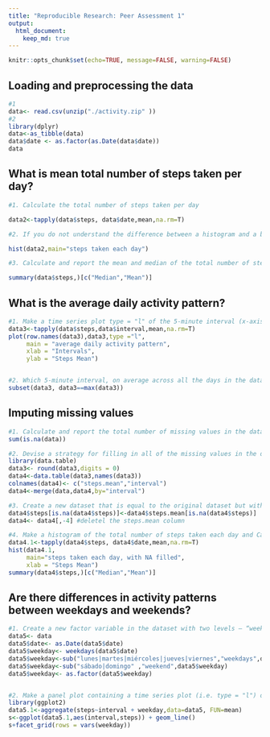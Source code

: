 ```yaml
---
title: "Reproducible Research: Peer Assessment 1"
output: 
  html_document:
    keep_md: true
---
```

```r
knitr::opts_chunk$set(echo=TRUE, message=FALSE, warning=FALSE)
```


## Loading and preprocessing the data
```r
#1
data<- read.csv(unzip("./activity.zip" ))
#2
library(dplyr)
data<-as_tibble(data)
data$date <- as.factor(as.Date(data$date))
data
```

## What is mean total number of steps taken per day?

```r
#1. Calculate the total number of steps taken per day

data2<-tapply(data$steps, data$date,mean,na.rm=T)

#2. If you do not understand the difference between a histogram and a barplot, research the difference between them. Make a histogram of the total number of steps taken each day

hist(data2,main="steps taken each day")  

#3. Calculate and report the mean and median of the total number of steps taken per day

summary(data$steps,)[c("Median","Mean")]
```

## What is the average daily activity pattern?

```r
#1. Make a time series plot type = "l" of the 5-minute interval (x-axis) and the average number of steps taken, averaged across all days (y-axis)
data3<-tapply(data$steps,data$interval,mean,na.rm=T)
plot(row.names(data3),data3,type ="l",
     main = "average daily activity pattern",
     xlab = "Intervals",
     ylab = "Steps Mean")


#2. Which 5-minute interval, on average across all the days in the dataset, contains the maximum number of steps?
subset(data3, data3==max(data3))
```



## Imputing missing values
```r
#1. Calculate and report the total number of missing values in the dataset (i.e. the total number of rows with NAs)
sum(is.na(data))

#2. Devise a strategy for filling in all of the missing values in the dataset. The strategy does not need to be sophisticated. For example, you could use the mean/median for that day, or the mean for that 5-minute interval, etc.
library(data.table)
data3<- round(data3,digits = 0)
data4<-data.table(data3,names(data3))
colnames(data4)<- c("steps.mean","interval")
data4<-merge(data,data4,by="interval")

#3. Create a new dataset that is equal to the original dataset but with the missing data filled in.
data4$steps[is.na(data4$steps)]<-data4$steps.mean[is.na(data4$steps)]
data4<- data4[,-4] #deletel the steps.mean column

#4. Make a histogram of the total number of steps taken each day and Calculate and report the mean and median total number of steps taken per day. Do these values differ from the estimates from the first part of the assignment? What is the impact of imputing missing data on the estimates of the total daily number of steps?
data4.1<-tapply(data4$steps, data4$date,mean,na.rm=T)
hist(data4.1,
     main="steps taken each day, with NA filled",
     xlab = "Steps Mean")
summary(data4$steps,)[c("Median","Mean")]
```

## Are there differences in activity patterns between weekdays and weekends?

```r
#1. Create a new factor variable in the dataset with two levels – “weekday” and “weekend” indicating whether a given date is a weekday or weekend day.
data5<- data
data5$date<- as.Date(data5$date)
data5$weekday<- weekdays(data5$date)
data5$weekday<-sub("lunes|martes|miércoles|jueves|viernes","weekdays",data5$weekday)
data5$weekday<-sub("sábado|domingo" ,"weekend",data5$weekday)
data5$weekday<- as.factor(data5$weekday) 


#2. Make a panel plot containing a time series plot (i.e. type = "l") of the 5-minute interval (x-axis) and the average number of steps taken, averaged across all weekday days or weekend days (y-axis). See the README file in the GitHub repository to see an example of what this plot should look like using simulated data.
library(ggplot2)
data5.1<-aggregate(steps~interval + weekday,data=data5, FUN=mean)
s<-ggplot(data5.1,aes(interval,steps)) + geom_line()
s+facet_grid(rows = vars(weekday))
```